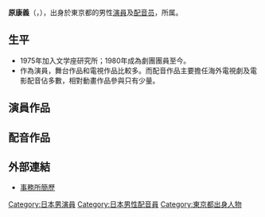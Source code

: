 {{refimprove|time=2016-12-25T08:57:17+00:00}}
{{unreferenced|time=2016-12-25T08:57:17+00:00}}
{{配音員
|姓名= 原康義
|圖片= 
|尺寸= 
|簡介= 
|羅馬拼音= Yasuyoshi Hara
|英文名= 
|暱稱= 
|藝名= 
|國籍= {{JPN}}
|籍貫= 
|出生名= 
|生年= 1952
|生月= 4
|生日= 13
|出生地= {{JPN}}[[東京都|東京都]]
|配偶= 
|父母=
|所屬= 文學座
|活躍年代= 1980年至今
|代表作= 
|身高= 169
|体重=
}}
'''原康義'''（{{lang-ja|はら　やすよし}}，{{bd|1952年|4月13日|catIdx=Yasuyoshi Hara}}），出身於東京都的男性[[演員|演員]]及[[配音员|配音员]]，{{link-jp|文學座|文学座}}所属。

==生平==
*1975年加入文学座研究所；1980年成為劇團團員至今。
*作為演員，舞台作品和電視作品比較多。而配音作品主要擔任海外電視劇及電影配音佔多數，相對動畫作品參與只有少量。

==演員作品==
==配音作品==

==外部連結==
*[http://www.bungakuza.com/member/prof/hara-yasuyoshi.htm 事務所簡歷] {{Wayback|url=http://www.bungakuza.com/member/prof/hara-yasuyoshi.htm |date=20201025055916 }}

{{DEFAULTSORT:Hara Yasuyoshi}}
[[Category:日本男演員|Category:日本男演員]]
[[Category:日本男性配音員|Category:日本男性配音員]]
[[Category:東京都出身人物|Category:東京都出身人物]]